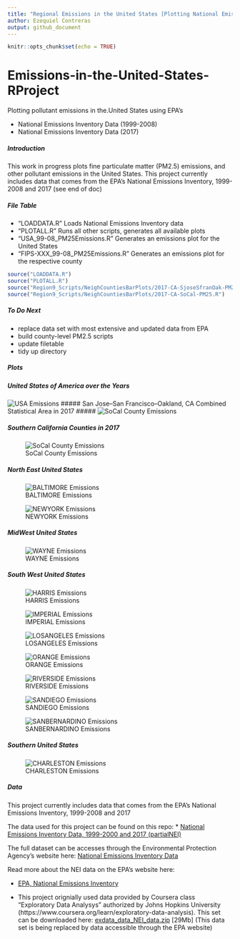 ```yaml
---
title: "Regional Emissions in the United States [Plotting National Emissions Inventory]"
author: Ezequiel Contreras
output: github_document
---
```


```r
knitr::opts_chunk$set(echo = TRUE)
```

# Emissions-in-the-United-States-RProject#
Plotting pollutant emissions in the.United States using EPA's 

- National Emissions Inventory Data (1999-2008)
- National Emissions Inventory Data (2017)


##### Introduction #####

This work in progress plots fine particulate matter (PM2.5) emissions, and other pollutant emissions in the United States. This project currently includes data that comes from the EPA's National Emissions Inventory, 1999-2008 and 2017 (see end of doc)



##### File Table #####

- "LOADDATA.R" Loads National Emissions Inventory data
- "PLOTALL.R" Runs all other scripts, generates all available plots  
- "USA_99-08_PM25Emissions.R" Generates an emissions plot for the United States
- "FIPS-XXX_99-08_PM25Emissions.R" Generates an emissions plot for the respective county

```r
source("LOADDATA.R")
source("PLOTALL.R")
source("Region9_Scripts/NeighCountiesBarPlots/2017-CA-SjoseSfranOak-PM25.R")
source("Region9_Scripts/NeighCountiesBarPlots/2017-CA-SoCal-PM25.R")
```



##### To Do Next #####

- replace data set with most extensive and updated data from EPA
- build county-level PM2.5 scripts
- update filetable
- tidy up directory


##### Plots #####

##### United States of America over the Years##### 
![USA Emissions](USA_99-08_PM25Emissions.png)
##### San Jose–San Francisco–Oakland, CA Combined Statistical Area in 2017 ##### ![SoCal County Emissions](PNG/NeighCountiesBarPlots/2017-CA-SoCal-PM25Emissions.png)

##### Southern California Counties in 2017##### 
![SoCal County Emissions](PNG/NeighCountiesBarPlots/2017-CA-SJoseSFranOak-PM25Emissions.png)

##### North East United States ##### 
![BALTIMORE Emissions](FIPS-BALTIMORE_99-08_PM25Emissions.png)

![NEWYORK Emissions](FIPS-NEWYORK_99-08_PM25Emissions.png)


##### MidWest United States ##### 
![WAYNE Emissions](FIPS-WAYNE_99-08_PM25Emissions.png)


##### South West United States ##### 
![HARRIS Emissions](FIPS-HARRIS_99-08_PM25Emissions.png)

![IMPERIAL Emissions](FIPS-IMPERIAL_99-08_PM25Emissions.png)

![LOSANGELES Emissions](FIPS-LOSANGELES_99-08_PM25Emissions.png)

![ORANGE Emissions](FIPS-ORANGE_99-08_PM25Emissions.png)

![RIVERSIDE Emissions](FIPS-RIVERSIDE_99-08_PM25Emissions.png)

![SANDIEGO Emissions](FIPS-SANDIEGO_99-08_PM25Emissions.png)

![SANBERNARDINO Emissions](FIPS-SBERNARDINO_99-08_PM25Emissions.png)


##### Southern United States ##### 
![CHARLESTON Emissions](FIPS-CHARLESTON_99-08_PM25Emissions.png)


##### Data #####

This project currently includes data that comes from the EPA's National Emissions Inventory, 1999-2008 and 2017

The data used for this project can be found on this repo:
*   [National Emissions Inventory Data, 1999-2000 and 2017 (partialNEI)](https://github.com/ezequielc97/Emissions-in-the-United-States-RProject/tree/master/National_Emissions_Inventory_Data)

The full dataset can be accesses through the Environmental Protection Agency's website here:
[National Emissions Inventory Data](https://enviro.epa.gov/facts/nei/index.html)

Read more about the NEI data on the EPA's website here:

* [EPA, National Emissions Inventory](https://www.epa.gov/air-emissions-inventories/national-emissions-inventory-nei)

* This project orignially used data  provided by Coursera class "Exploratory Data Analysys" authorized by Johns Hopkins University (https://www.coursera.org/learn/exploratory-data-analysis). This set can be downloaded here:
[exdata_data_NEI_data.zip](https://d396qusza40orc.cloudfront.net/exdata%2Fdata%2FNEI_data.zip) [29Mb] (This data set is being replaced by data accessible through the EPA website)




